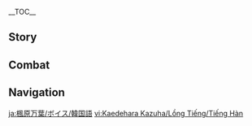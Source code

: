 {{CharacterTabs}}
{{LanguageTabs}}

__TOC__
==Story==
{{VO/Story
|character           = Kaedehara Kazuha
|language            = ko
|name                = 카에데하라 카즈하

|vo_01_01_title      = 첫 만남…
|vo_01_01_subtitle   = Hello
|vo_01_01_file       = VO_{language}{character} Hello.ogg
|vo_01_01_tx         = 「흩날리는 비바람 속에서 검을 들고 맨발로 걷네」…. 내 이름은 카에데하라 카즈하, 사방을 떠도는 낭인이지. 우리 둘 다 여행 중이니 동행하는 게 어때?
|vo_01_01_rm         = "Heutnallineun bibaram sogeseo geomeul deulgo maenballo geotne"... Nae ireumeun Kaedehara Kajuha, sabang'eul tteodeoneun nang'iniji. Uri dul da yeohaeng jung'ini donghaenghaneun ge eottae?
|vo_02_01_title      = 잡담・자유
|vo_02_01_subtitle   = Chat: Nature
|vo_02_01_file       = VO_{language}{character} Chat - Nature.ogg
|vo_02_01_tx         = 이렇게 멋진 경치를 봤으니, 당연히 자유롭게 여행하고 싶지!
|vo_02_01_rm         = Ireoke meotjin gyeongchireul gwasseuni, dang'yeonhi jayuropge yeohaenghago sipji!
|vo_02_02_title      = 잡담・연주
|vo_02_02_subtitle   = Chat: Playing a Tune
|vo_02_02_file       = VO_{language}{character} Chat - Playing a Tune.ogg
|vo_02_02_tx         = 마침 옆에 나뭇잎이 있네. 한 곡 연주해줄게
|vo_02_02_rm         = Machim yeope namutipi itne. Han gok yeonjuhaejulge.
|vo_02_03_title      = 잡담・검술
|vo_02_03_subtitle   = Chat: Bladework
|vo_02_03_file       = VO_{language}{character} Chat - Bladework.ogg
|vo_02_03_tx         = 흩날리는 비바람 속에서 고향을 그리워하네. 이 검은… 나와 고향 사이의 유일한 연결고리야
|vo_02_03_rm         = Heutnallineun bibaram sogeseo gohyang'eul geuriwohane. I geomeun... nawa gohyang sai-ui yuilhan yeongyeolgoriya.
|vo_03_01_title      = 비가 올 때…
|vo_03_01_subtitle   = When It Rains
|vo_03_01_file       = VO_{language}{character} When It Rains.ogg
|vo_03_01_tx         = 폭우 속을 거닐다 보면 정신이 맑아지지만, 비가 그치면 얼른 옷을 말리는 게 좋아
|vo_03_01_rm         = Pogu sogeul geonilda bomyeon jeongsini malgajijiman, biga geuchimyeon eolleun oseul mallineun ge joa.
|vo_03_02_title      = 번개가 칠 때…
|vo_03_02_subtitle   = When Thunder Strikes
|vo_03_02_file       = VO_{language}{character} When Thunder Strikes.ogg
|vo_03_02_tx         = 바다에서 만나는 천둥에 비하면, 이 정도는 아무것도 아니지
|vo_03_02_rm         = Badaeseo mannaneun cheondung'e bihamyeon, i jeongdoneun amugeotdo aniji.
|vo_03_03_title      = 눈이 올 때…
|vo_03_03_subtitle   = When It Snows
|vo_03_03_file       = VO_{language}{character} When It Snows.ogg
|vo_03_03_tx         = 난 눈이 좋아. 눈 내린 세상은 정말 조용해서 내 단꿈을 방해하는 사람이 없거든
|vo_03_03_rm         = Nan nuni joa. Nun naerin sesang'eun jeongmal joyonghaeseo nae dankkumeul banghaehaneun sarami eopgeodeun.
|vo_03_04_title      = 햇살이 좋을 때…
|vo_03_04_subtitle   = When the Sun Is Out
|vo_03_04_file       = VO_{language}{character} When the Sun Is Out.ogg
|vo_03_04_tx         = 구름 한 점 없이 상쾌해
|vo_03_04_rm         = Gureum han jeom eopssi sangkwaehae.
|vo_04_01_title      = 아침 인사…
|vo_04_01_subtitle   = Good Morning
|vo_04_01_file       = VO_{language}{character} Good Morning.ogg
|vo_04_01_tx         = 아침의 새소리는 대자연의 선물이지. 출발하자! 우리의 여정도 시작하자고
|vo_04_01_rm         = Achimui saesorineun daejayeonui seonmuriji. Culbalhaja! Uri-ui yeojeongdo sijakhajago.
|vo_04_02_title      = 점심 인사…
|vo_04_02_subtitle   = Good Afternoon
|vo_04_02_file       = VO_{language}{character} Good Afternoon.ogg
|vo_04_02_tx         = 정오의 햇볕을 쬐고 있자면 잠이 온단 말이야. 잠깐 쉴까?
|vo_04_02_rm         = Jeong'o-ui haetbyeoteul jjoego itjamyeon jami ondan mariya. Jamkkan swilkka?
|vo_04_03_title      = 저녁 인사…
|vo_04_03_subtitle   = Good Evening
|vo_04_03_file       = VO_{language}{character} Good Evening.ogg
|vo_04_03_tx         = 고개를 들면 달이 보이고, 귓가엔 바람이 스치니. 수중에 술과 평온한 마음….<br>아름다운 밤이야
|vo_04_03_rm         = Gogaereul deulmyeon dari boigo, gwitgaen barami seuchini. Sujung'e sulgwa pyeong'onhan maeum...<br>Areumdaun bamiya.
|vo_04_04_title      = 굿나잇…
|vo_04_04_subtitle   = Good Night
|vo_04_04_file       = VO_{language}{character} Good Night.ogg
|vo_04_04_tx         = 바람이 멈췄어….<br>조용해서 쉴 맛 나네. 내일 보자
|vo_04_04_rm         = Barami meonchwosseo...<br>Joyonghaeseo swil mat nane. Naeil boja.
|vo_05_01_title      = 카에데하라 카즈하 자신에 대해・항해
|vo_05_01_subtitle   = About Kaedehara Kazuha: Sailing
|vo_05_01_file       = VO_{language}{character} About {character} - Sailing.ogg
|vo_05_01_tx         = 사실 바다라고 밤마다 파도가 휘몰아치는 건 아니야. 날이 좋을 땐 찰랑이는 물결에 달빛이 비치고 배 주변에 고기떼도 모여들지. 뱃머리에 앉아서 먼 곳을 바라보면, 이 여정이 아주 값지다는 생각이 들어…. 선원들의 노랫소리가 너무 커서 아쉽긴하지만, 다들 잠도 안 자나?
|vo_05_01_rm         = Sasil badarago bammada padoga hwimorachineun geon aniya. Nari joeun ttaen challang'ineun mulgyeore dalbichi bichigo bae jubyeone gogittedo moyeodeulji. Baetmeorie anjaseo meon goseul barabomyeon, i yeojeong'i aju gapjidaneun saenggagi deureo... Seonwondeul-ui noraetsoriga neomu keoseo aswipginhajiman, dadeul jamdo an jana?
|vo_05_02_title      = 카에데하라 카즈하 자신에 대해・귀족 무사
|vo_05_02_subtitle   = About Kaedehara Kazuha: Samurai Nobility
|vo_05_02_file       = VO_{language}{character} About {character} - Samurai Nobility.ogg
|vo_05_02_tx         = 카에데하라 가문도 예전엔 엄청 유명한 무사 집안이야. 아쉽게도 지금은 귀족이라는 껍데기만 남고 몹시 가난해졌지만…. 그래도 난 만족해. 무사한테 필요한 건 부귀한 삶이 아닌 시와 술 그리고 검이니까
|vo_05_02_rm         = Kaedehara gamundo yejeonen eomcheong yumyeonghan musa jibaniya. Aswipgedo jigeumeun gwijogiraneun kkeopdegiman namgo mopsi gananhaejyeotjiman... Geuraedo nan manjokhae. Musahante piryohan geon bugwihan salmi anin siwa sul geurigo geominikka.
|vo_05_03_title      = 카에데하라 카즈하에 대해 알기・첫 번째
|vo_05_03_subtitle   = About Kaedehara Kazuha: I
|vo_05_03_file       = VO_{language}{character} More About {character} - 01.ogg
|vo_05_03_tx         = 나에 대해 알고 싶다고? 보다시피 난 흔히 볼 수 있는 떠돌이 무사일 뿐이야
|vo_05_03_rm         = Nae daehae algo sipdago? Bodasipi nan heunhi bol su itneun tteodori musail ppuniya.
|vo_05_04_title      = 카에데하라 카즈하에 대해 알기・두 번째
|vo_05_04_subtitle   = About Kaedehara Kazuha: II
|vo_05_04_file       = VO_{language}{character} More About {character} - 02.ogg
|vo_05_04_tx         = 난 귀가 아주 예민해서 이런저런 소리를 들을 수 있어. 예를 들면 산을 스치는 바람 소리라던가, 구름이 걷히는 소리, 숲속의 여우가 사과를 먹는 소리, 그리고 꽃게가 거품을 내는 소리 같은 거 말이야…. 이건 내게 위험을 미리 일러주는 자연의 보살핌이지
|vo_05_04_rm         = Nan gwiga aju yeminhaeseo ireonjeoreon sorireul deureul su isseo. Yereul deulmyeon saneul seuchineun baram soriradeonga, gureumi geochineun sori, supsogui yeouga sagareul meokneun sori, geurigo kkotgega geopumeul naeneun sori gateun geo mariya... Igeon naege wiheomeul miri illeojuneun jayeonui bosalpimiji.
|vo_05_05_title      = 카에데하라 카즈하에 대해 알기・세 번째
|vo_05_05_subtitle   = About Kaedehara Kazuha: III
|vo_05_05_file       = VO_{language}{character} More About {character} - 03.ogg
|vo_05_05_tx         = 어렸을 땐 비 오는 걸 좋아했어. 빗소리를 들으면 항상 편안한 꿈을 꿨거든. 하지만 지금은 비만 생각하면 마음이 복잡해져…. 빗소리는 여전히 좋아하지만, 먹구름을 볼 때면 「오늘 날 재워줄 좋은 사람이 있을까」라는 생각부터 하게 되거든. 흠뻑 젖은 채로 빗소리를 듣고 있다 보면, 재채기 소리에 무드가 다 깨지기도 해
|vo_05_05_rm         = Eoryeosseul ttaen bi oneul geol joahaesseo. Bitsorireul deureumyeon hangsang pyeonanhan kkumeul kkwotgeodeun. Hajiman jigeumeun biman saenggakhamyeon maeumi bokjaphaejyeo... Bitsorineun yeojeonhi joahajiman, meokgureumeul bol ttaemyeon "Oneul nal jaewojul joeun sarami isseulkka"raneun saenggakbuteo hage doegeodeun. Heumppeok jeojeun chaero bitsorireul deutgo itda bomyeon, jaechaegi sorie mudeuga da kkaejigido hae.
|vo_05_06_title      = 카에데하라 카즈하에 대해 알기・네 번째
|vo_05_06_subtitle   = About Kaedehara Kazuha: IV
|vo_05_06_file       = VO_{language}{character} More About {character} - 04.ogg
|vo_05_06_tx         = 난 한곳에 오래 머무르지 않아. 안 그러면 「자연」과 멀어지고 검술도 둔해지거든. 항해할 수 있을 때 세계 각지를 돌며 다양한 사람을 만나보고 싶어
|vo_05_06_rm         = Nan hangose orae meomureuji ana. An geureomyeon "Jayeon"gwa meoreojigo geomsuldo dunhaejigeodeun. Hanghaehal su isseul ttae segye gakjireul dolmyeo dayanghan sarameul mannabogo sipeo.
|vo_05_07_title      = 카에데하라 카즈하에 대해 알기・다섯 번째
|vo_05_07_subtitle   = About Kaedehara Kazuha: V
|vo_05_07_file       = VO_{language}{character} More About {character} - 05.ogg
|vo_05_07_tx         = 걱정 마. 언젠가 우리가 각자의 길로 가더라도 분명 다시 만나게 될 테니까. 사람 사이의 「인연」은 그렇게 쉽게 끊어지지 않아
|vo_05_07_rm         = Geokjeong ma. Eonjenga uriga gakja-ui gillo gadeorado bunmyeong dasi mannage doel tenikka. Saram sai-ui "Inyeon"eun geureotge swipge kkeuneojiji ana.
|vo_06_01_title      = 우리에 대해・출항
|vo_06_01_subtitle   = About Us: Going Out to Sea
|vo_06_01_file       = VO_{language}{character} About Us - Going Out to Sea.ogg
|vo_06_01_tx         = 날 좋을 때 바다로 나가보지 않을래?
|vo_06_01_rm         = Nal joeun ttae badaro nagaboji anneullae?
|vo_06_02_title      = 우리에 대해・자유로운 대화
|vo_06_02_subtitle   = About Us: Frank Speech
|vo_06_02_file       = VO_{language}{character} About Us - Frank Speech.ogg
|vo_06_02_tx         = 난 쿨한 사람이 좋아. 그런 사람과는 하고 싶은 말을 숨김없이 할 수 있잖아. 난 자연 속 만물의 소리를 들을 수 있어. 그 중엔 네 소리도 포함되지
|vo_06_02_rm         = Nan kulhan sarami joa. Geureon saramgwaneun hago sipeun mareul sumgimeopssi hal su itjana. Nan jayeon sok manmul-ui sorireul dereul su isseo. Geu jung'en ne sorido pohamdoeji.
|vo_07_01_title      = 「신의 눈」에 대해…
|vo_07_01_subtitle   = About the [[Vision]]
|vo_07_01_file       = VO_{language}{character} About the Vision.ogg
|vo_07_01_tx         = 내가 볼 때 신의 눈은 힘을 「증명」하는 거지, 힘의 「원천」이 아니야. 신의 눈은 계속 나아가고자 하는 인간의 소망을 상징하지만, 우리 무사들의 저력은 바로 손에 쥔 검이라고
|vo_07_01_rm         = Naega bol ttae sin-ui nuneun jimeul "Jeungmyeong"haneun geoji, himui "Woncheon"i aniya. Sin-ui nuneun gyesok na'agoja naneun ingan-ui somangeul sangjinghajiman, uri musaderui jeoryeogeun baro sone jwin geomirago.
|vo_07_02_title      = 공유하고 싶은 것・죽도
|vo_07_02_subtitle   = Something to Share: Bamboo Blades
|vo_07_02_file       = VO_{language}{character} Something to Share - Bamboo Blades.ogg
|vo_07_02_tx         = 검도를 배우고 싶다면, 흠… 이걸 받아. 내가 방금 만든 죽도인데, 이걸 사용하면 우리 둘 다 다칠 일 없을 거야
|vo_07_02_rm         = Geomdoreul baeugo sipdamyeon, heum... igeol bada. Naega banggeum mandeun jukdoinde, igeol sayonghamyeon uri dul da dachil il eopsseul geoya.
|vo_07_03_title      = 공유하고 싶은 것・단풍
|vo_07_03_subtitle   = Something to Share: Maple Leaves
|vo_07_03_file       = VO_{language}{character} Something to Share - Maple Leaves.ogg
|vo_07_03_tx         = 「깊은 산 속 떨어진 단풍을 밟으니 서글픈 사슴의 울음이 들려오네」…. 난 단풍이 좋아. 하지만 단풍이 붉게 물들 때면 항상 이별이 오곤 하지
|vo_07_03_rm         = "Gipeun san sok tteoreojin danpung'eul balbeuni seogeulpeun saseumui ureumi deullyeo'one"... Nan danpung'i joa. Hajiman danpung'i bulge muldeul ttaemyeon hangsang ibyeori ogon haji.
|vo_07_04_title      = 흥미있는 일…
|vo_07_04_subtitle   = Interesting Things
|vo_07_04_file       = VO_{language}{character} Interesting Things.ogg
|vo_07_04_tx         = 갈매기야! 그만 울어! 오늘부턴 나도 떠돌이라고
|vo_07_04_rm         = Galmaegiya! Geuman ureo! Oneulbuteon nado tteodorirago.
|vo_08_01_title      = 북두에 대해…
|vo_08_01_subtitle   = About [[Beidou]]
|vo_08_01_file       = VO_{language}{character} About Beidou.ogg
|vo_08_01_tx         = 북두 누님은 내 은인이셔. 이나즈마에서 도망친 날 거두시고 내가 제일 어려울 때 이나즈마로 돌아갈 용기를 주셨지. 누님은 나와 선원들이 뒤를 맡길 수 있는 믿음직한 전우야
|vo_08_01_rm         = Bukdu nunimeun nae euninisyeo. Inajeumaeseo domangchin nal geodusigo naega jeil eoryeoul ttae Inajeumaro doragal yonggireul jusyeotji. Nunimeun nawa seonwondeuri dwireul matgil su itneun mideumjikhan jeonuya.
|vo_08_02_title      = 고로에 대해…
|vo_08_02_subtitle   = About [[Gorou]]
|vo_08_02_file       = VO_{language}{character} About Gorou.ogg
|vo_08_02_tx         = 내가 지명 수배로 쫒기고 있을 때 저항군의 도움을 많이 받았어. 고로와는 그때 잠깐 봤는데도 기억이 강렬하게 남았지. 할 말은 하는 성격에 기쁠 때나 괴로울 때나 부하들과 함께하고, 친구를 위해서 어떤 위험이든 무릅쓰는데 나랑 아주 잘 맞더라고
|vo_08_02_rm         = Naega jimyeong subaero jjotgigo isseul ttae jeohanggunui doumeul mani badasseo. Gorowaneun geuttae jamkkan bwatneundedo gieogi gangryeolhage namajji. Hal mareun haneun seonggyeoge gippeul ttaena goeroul ttaena buhadeulgwa hamkkehago, chin'gureul wihaeseo eotteon wiheomideun mureupsseuneunde narang aju jal matdeorago.
|vo_08_03_title      = 쿠죠 사라에 대해・태도…
|vo_08_03_subtitle   = About [[Kujou Sara]]
|vo_08_03_file       = VO_{language}{character} About Kujou Sara.ogg
|vo_08_03_tx         = 어전시합에서 내 친구를 이기다니, 실력만큼은 인정해. 하지만 그런 힘으로 앞잡이 짓이나 하며 쿠죠군을 선동해 「신의 눈」을 회수하는 건 절대 용서 못 해
|vo_08_03_rm         = Eojeonsihabeseo nae chin'gureul igidani, sillyeokmankeumeun injeonghae. Hajiman geureon himeuro apjabi jisina hamyeo Kujyoguneul seondonghae "Sin-ui Nun"eul hoesuhaneun geon jeoldae yongseo mot hae.
|vo_08_04_title      = 쿠죠 사라에 대해・관점 변화…
|vo_08_04_subtitle   = About Kujou Sara: Changing Perspective
|vo_08_04_file       = VO_{language}{character} About Kujou Sara - Changing Perspective.ogg
|vo_08_04_tx         = 그렇구나, 그녀도 자신만의 신념은 있는 모양이네. 다만 소란이 잠잠해진 뒤에도 「쿠죠」 가문이 예전처럼 번성할 수 있을진 의문이야
|vo_08_04_rm         = Georeotguna, geunyeodo jasinmanui sinnyeomeun itneun moyang'ine. Daman sorani jamjamhaejin dwiedo "Kujyo" gamuni yejeoncheoreom beonseonghal su isseuljin uimuniya.
|vo_08_05_title      = 라이덴 쇼군에 대해…
|vo_08_05_subtitle   = About the [[Raiden Shogun]]
|vo_08_05_file       = VO_{language}{character} About the Raiden Shogun.ogg
|vo_08_05_tx         = 이나즈마를 떠난 뒤부터 반성하며 나 자신에게 여러 번 되물었어. 라이덴 쇼군에 대한 불만이 그때의 어전시합에서 그녀가 내 친구를 베어버리던 모습 때문인지.<br>오랜 시간 생각한 결과, 아니란 걸 깨달았어. 내 친구는 그 시합에서 정정당당하게 싸우다가 죽은 거고, 라이덴 쇼군이 그를 벤 것 역시 잘못된 게 아니었지. 내가 그녀에게 불만을 가진 이유는 「안수령(眼狩令)」 때문이야. 그 누구도 타인의 소망을 박탈할 자격은 없어. 설령 「신」이라 할지라도 말이야
|vo_08_05_rm         = Inajeumareul tteonan dwibuteo banseonghamyeo na jasinege yeoreo beon doemureosseo. Raiden Syogune daehan bulmani geuttae-ui eojeonsihabeseo geunyeoga nae chingureul be'eobeorideon moseup ttaemuninji.<br>Oraen sigan saenggakhan gyeolgwa, aniran geol kkaedarasseo. Nae chinguneun geu sihabeseo jeongjeongdangdanghage ssaudaga jugeun geogo, Raiden Syoguni geureul ben geot yeoksi jalmotdoen ge anieotji. Naega geunyeoege bulmaneun gajin iyuneun "Ansuryeong" ttaemuniya. Geu nugudo tainui somang'eul baktalhal jagyeogeun eopsseo. Seollyeong "Sin"ira haljirado mariya.
|vo_08_06_title      = 카미사토 아야카에 대해…
|vo_08_06_subtitle   = About [[Ayaka|Kamisato Ayaka]]
|vo_08_06_file       = VO_{language}{character} About Kamisato Ayaka.ogg
|vo_08_06_tx         = 이나즈마에 사는 사람이라면 「백로공주」라는 이름은 다들 들어봤을 거야. 카미사토 가문의 아가씨인데 그야말로 완벽하다고 할 수 있지. 개인적인 친분은 없어. 그녀는 지금의 이나즈마를 어떻게 생각하려나
|vo_08_06_rm         = Inajeumae saneun saramiramyeon "Baekrogongju"raneun ireumeun dadeul deureobwasseul geoya. Kamisato gamunui agassiinde geuyamallo wanbyeokhadago hal su itji. Gaeinjeogin chinbuneun eopsseo. Geunyeoneun jigeumui Inajeumareul eotteotge saenggakharyeona.
|vo_08_07_title      = 요이미야에 대해…
|vo_08_07_subtitle   = About [[Yoimiya]]
|vo_08_07_file       = VO_{language}{character} About Yoimiya.ogg
|vo_08_07_tx         = 저번에 요이미야가 누님한테 리월로 불꽃을 운반해달라고 했을 때 내가 직접 짐을 내렸었어. 얼마나 무겁던지! 그렇게 큰 불꽃을 만들 수 있는 사람은 요이미야가 유일할걸?
|vo_08_07_rm         = Jeobeone Yoimiyaga nunimhante Riwolro bulkkoteul unbanhaedallago haesseul ttae naega jikjeopjimeul naeryeosseosseo. Eolmana mugeopdeonji! Geureotge keun bulkkocheul mandeul su itneun sarameun Yoimiyaga yuyilhalgeol?
|vo_08_08_title      = 산고노미야 코코미에 대해…
|vo_08_08_subtitle   = About [[Sangonomiya Kokomi]]
|vo_08_08_friendship = 4
|vo_08_08_quest      = Omnipresence Over Mortals
|vo_08_08_file       = VO_{language}{character} About Sangonomiya Kokomi.ogg
|vo_08_08_tx         = 내가 저항군에 있을 때, 주변의 동료들은 모두 산고노미야 님을 존경했어. 그분은 병력을 아끼는 마음으로 사상자가 많이 나오는 계획은 되도록 피하셨지. 그래서 항상 최소한의 대가로 승리할 수 있었어. 와타츠미섬의 정무와 외교까지 총괄하신다던데, 너무 바쁘시지 않을까…
|vo_08_08_rm         = Naega jeohanggune isseul ttae, jubyeonui dongryodereul modu Sangonomiya nimeul jongyeonghaesseo. Geubuneun byeongryeogeul akkineun maeumeuro sasangjaga mani naoneun gyehoegeun doedorok pihasyeotji. Geuraeso hangsang choesohanui daegaro seungrihal su isseosseo. Watacheumiseom-ui jeongmuwa oegyokkaji chonggwalhasindadeonde, neomu bappeusiji aneulkka...
|vo_08_09_title      = 시카노인 헤이조에 대해…
|vo_08_09_subtitle   = About [[Shikanoin Heizou]]
|vo_08_09_friendship = 4
|vo_08_09_file       = VO_{language}{character} About Shikanoin Heizou.ogg
|vo_08_09_tx         = 내 탐정 친구는 평소에는 소탈하고 즉흥적인 성격이지만, 사건을 처리할 때는 그를 둘러싸고 있던 활기 넘치는 바람조차 예리하고 날카로워진다니까. 정말 존경스러워
|vo_08_09_rm         = Nae tamjeong chin'guneun pyeongsoeneun sotalhago jeukheungjeogin seonggyeogijiman, sageoneul cheorihal ttaeneun geureul dulleossago itdeon hwalgi neomchineun baramjocha yerihago nalkarowojindanikka. Jeongmal jongyeongseureowo.
|vo_10_01_title      = 카에데하라 카즈하의 취미…
|vo_10_01_subtitle   = Kaedehara Kazuha's Hobbies
|vo_10_01_file       = VO_{language}{character} Hobbies.ogg
|vo_10_01_tx         = 정오의 햇볕에 따뜻해진 바위에서 한숨 자면, 깨어났을 때 목적없는 여정을 계속할 수 있어. 난 검만 있다면 어디든 갈 수 있다고
|vo_10_01_rm         = Jeong'o-ui haetbyeote ttatteuthajin bawieseo hansum jamyeon, kkae'eonasseul ttae mokjeokeopneun yeojeong'eul gyesokhal su isseo. Nan geomman itdamyeon eodideun gal su itdago.
|vo_10_02_title      = 카에데하라 카즈하의 고민…
|vo_10_02_subtitle   = Kaedehara Kazuha's Troubles
|vo_10_02_file       = VO_{language}{character} Troubles.ogg
|vo_10_02_tx         = 폭풍이 몰아칠 때면 「자연」의 소리도 소란스러워서 귀가 먹먹해져. 밤에 그러면, 뒤척이다 잠을 한숨도 못 자서 골머리 앓는다니까
|vo_10_02_rm         = Pokpung'i morachil ttaemyeon "Jayeon"-ui sorido soranseureowoseo gwiga meokmeokhaejyeo. Bame geureomyeon, dwicheogida jameul hansumdo mot jaseo golmeori alneundanikka.
|vo_10_03_title      = 좋아하는 음식…
|vo_10_03_subtitle   = Favorite Food
|vo_10_03_file       = VO_{language}{character} Favorite Food.ogg
|vo_10_03_tx         = 바다에서 가장 쉽게 얻을 수 있는 식자재는 바로 생선이야. 생선을 맛있게 요리하는 방법은 바다 위를 모험하는 모든 사람의 고민이지. 기회 되면 너한테도 내 솜씨 좀 보여주고 싶네
|vo_10_03_rm         = Badaeseo gajang swipge eodeul su itneun sikjajaeneun baro saengseoniya. Saengseoneul masitge yorihaneun bangbeobeun bada wireul moheomhaneun modeun saram-ui gominiji. Gihoe doemyeon neohantedo nae somssi jom boyeojugo sipne.
|vo_10_04_title      = 싫어하는 음식…
|vo_10_04_subtitle   = Least Favorite Food
|vo_10_04_file       = VO_{language}{character} Least Favorite Food.ogg
|vo_10_04_tx         = 난 막만든 건 별로 안 좋아해. 평범한 생선이라도 가능한 한 맛있게 먹어 줘야지. 음식이라면 응당 몸도 마음도 좋아지라고 먹는 건데 대충 때워서야 되겠어?
|vo_10_04_rm         = Nan makmandeun geon byello an joahae. Pyeongbeomhan saengseonirado ganeunghan han masitge meogeo jwoyaji. Eumsigiramyeon eungdang momdo maeumdo joajirago meokneun geonde daechung ttaewoseoya doegesseo?

<!-- Receiving a Gift -->
|vo_11_01_title      = 선물 획득・첫 번째
|vo_11_01_subtitle   = Receiving a Gift: I
|vo_11_01_file       = VO_{language}{character} Receiving a Gift - 01.ogg
|vo_11_01_tx         = 생선으로 이런 맛을 낼 수 있다니, 솜씨가 대단하네
|vo_11_01_rm         = Saengseoneuro ireon maseul nael su itdani, somssiga daedanhane.
|vo_11_02_title      = 선물 획득・두 번째
|vo_11_02_subtitle   = Receiving a Gift: II
|vo_11_02_file       = VO_{language}{character} Receiving a Gift - 02.ogg
|vo_11_02_tx         = 네 요리는 배를 채워줄 뿐 아니라 큰 위로가 되어주기도 해
|vo_11_02_rm         = Ne yorineun baereul chaewojul ppun anira keun wiroga doe'eojugido hae.
|vo_11_03_title      = 선물 획득・세 번째
|vo_11_03_subtitle   = Receiving a Gift: III
|vo_11_03_file       = VO_{language}{character} Receiving a Gift - 03.ogg
|vo_11_03_tx         = 좀 쉴래? 마음이 힘들면 요리도 맛을 잃기 마련이야
|vo_11_03_rm         = Jom swillae? Maeumi himdeulmyeon yorido maseul ilki maryeoniya.
|vo_12_01_title      = 생일…
|vo_12_01_subtitle   = Birthday
|vo_12_01_file       = VO_{language}{character} Birthday.ogg
|vo_12_01_tx         = 하암… 오늘이 네 생일이란 걸 알고 특별히 시를 한 수 지었는데, 재능이 없어서 며칠 밤을 생각했는데도 두 줄밖에 못 썼지 뭐야.<br>일단 읊어줄게. 「세월이 흘러 해가 바뀌고, 학과 구름이 생일을 축하해주네」…. 어, 잠깐 조용히 해봐. 영감이 떠올랐어. 마지막은… 「타향에 옛 벗이 있네」, 어때?<br>생일 축하해. 같이… 간식 먹으러 가자
|vo_12_01_rm         = Haam... Oneuri ne saeng'ilran geol algo teukbyeolhi sireul han su jieotneunde, jaeneung'i eopsseoso myeochil bameul saenggakhaetneundedo du julbakke mot sseotji mwoya.<br>Ildan eulpeojulge. "Sewori heulleo haega bakkwigo, hakgwa gureumi saeng'ireul chukhahaejune"... Eo, jamkkan joyonghi haebwa. Yeonggami tteo'ollasseo. Majimageun... "Tahyang'e yet beosi itne", eottae?<br>Saeng'il chukhahae. Gachi... gansik meogeureo gaja.
|vo_13_01_title      = 돌파의 느낌・기
|vo_13_01_subtitle   = Feelings About Ascension: Intro
|vo_13_01_file       = VO_{language}{character} Feelings About Ascension -  01.ogg
|vo_13_01_tx         = 이 검, 더 날카로워졌어
|vo_13_01_rm         = I geom, deo nalkarowojyeosseo.
|vo_13_02_title      = 돌파의 느낌・승
|vo_13_02_subtitle   = Feelings About Ascension: Building Up
|vo_13_02_file       = VO_{language}{character} Feelings About Ascension -  02.ogg
|vo_13_02_tx         = 눈 내리는 소리는 아주 작아서 안 들리지만… 지금의 나라면, 들릴지도 모르겠어
|vo_13_02_rm         = Nun naerineun sorineun aju jagaseo an deullijiman... jigeumui haramyeon, deulliljido moreugesseo.
|vo_13_03_title      = 돌파의 느낌・전
|vo_13_03_subtitle   = Feelings About Ascension: Climax
|vo_13_03_file       = VO_{language}{character} Feelings About Ascension -  03.ogg
|vo_13_03_tx         = 파도가 거칠게 몰아치고 있어. 나도 더 강해져야지
|vo_13_03_rm         = Padoga geochilge morachigo isseo. Nado deo ganghaejyeoyaji.
|vo_13_04_title      = 돌파의 느낌・결
|vo_13_04_subtitle   = Feelings About Ascension: Conclusion
|vo_13_04_file       = VO_{language}{character} Feelings About Ascension -  04.ogg
|vo_13_04_tx         = 세상을 살다 보면 다양한 고민이 있기 마련이지. 하지만 너와 만난 뒤로 무예든 내면이든 새롭게 성장했어. 앞으로의 인생도 더 자유롭겠지?
|vo_13_04_rm         = Sesang'eul salda bomyeon dayanghan gomini itgi maryeoniji. Hajiman neowa mannan dwiro muyedeun naemyeonideun saeropge seongjanghaesseo. Apeuroui insaengdo deo jayuropgetji?
}}

==Combat==
{{Combat VO
|character           = Kaedehara Kazuha
|language            = ko

|skill_1_tx          = 일어나라!
|skill_1_rm          = Ireonara!
|skill_2_tx          = 하앗!
|skill_2_rm          = Haat!
|skill_3_tx          = 바람을 타고!
|skill_3_rm          = Barameul tago!
|skill_4_tx          = ''(Hold)'' 바람과 함께
|skill_4_rm          = Baramgwa hamkke.
|skill_5_tx          = ''(Hold)'' 바람이 맘을 알아주네
|skill_5_rm          = Barami mameul arajune.
|skill_6_tx          = ''(Hold)'' 자유롭게!
|skill_6_rm          = Jayuropge!

|burst_1_tx          = 구름이 숨고… 기러기가 우네!
|burst_1_rm          = Gureumi sumgo... gireogiga une!
|burst_2_tx          = 바람을 타고 구름이 가도록
|burst_2_rm          = Barameul tago gureumi gadorok.
|burst_3_tx          = 낙엽이 지는 게 안타깝도다
|burst_3_rm          = Nagyeobi jineun ge antakkapdoda.

|sprint-s_1_tx       = 출발할 때가 됐어
|sprint-s_1_rm       = Chulbalhal ttaega dwaesseo.
|sprint-s_2_file     = Sprint Start 02,Sprint Start 03

|glider_1_tx         = 풍향을 따라
|glider_1_rm         = Punghyang'eul ttara.
|glider_2_file       = Deploying Wind Glider 02,Deploying Wind Glider 03

|chest_1_tx          = 만족스러워
|chest_1_rm          = Manjokseureowo.
|chest_2_tx          = 세상이 주는 선물이야
|chest_2_rm          = Sesang'i juneun seonmuriya.
|chest_3_tx          = 우연히 발견한 보물은 여행의 묘미지
|chest_3_rm          = Uyeonhi balgyeonhan bomureun yeohaeng-ui myomiji.

|low-hp_1_tx         = 후, 제법이네…
|low-hp_1_rm         = Hu, jebeobine...
|low-hp_2_tx         = 침착하자
|low-hp_2_rm         = Chimchakhaja.
|low-hp_3_tx         = 집중해!
|low-hp_3_rm         = Jipjunghae!

<!-- Ally at Low HP -->
|ally-low-hp_1_tx    = 내가 지켜줄 차례야!
|ally-low-hp_1_rm    = Naega jikyeojul charyeya!
|ally-low-hp_2_tx    = 뒤는 내게 맡겨
|ally-low-hp_2_rm    = Dwineun naege matgyeo.

|fallen_1_tx         = 유감이야…
|fallen_1_rm         = Yugamiya...
|fallen_2_tx         = 다음엔… 절대…
|fallen_2_rm         = Daeumen... Jeoldae...
|fallen_3_tx         = 끝난 건가…
|fallen_3_rm         = Kkeutnan geon'ga...

|hit-l_1_file        = Light Hit Taken 01,Light Hit Taken 02,Light Hit Taken 03,Light Hit Taken 04,Light Hit Taken 05,Light Hit Taken 06

|hit-h_1_tx          = 괜찮…아
|hit-h_1_rm          = Gwaenchan...a.
|hit-h_2_tx          = 아파!
|hit-h_2_rm          = Apa!
|hit-h_3_file        = Heavy Hit Taken 03,Heavy Hit Taken 04,Heavy Hit Taken 05,Heavy Hit Taken 06

|join_1_tx           = 나도 껴줄라고?
|join_1_rm           = Nado kkeyojullago?
|join_2_tx           = 빨리 출발하자
|join_2_rm           = Ppalli chulbalhaja.
|join_3_tx           = 이대로 하지
|join_3_rm           = Idaero haji.

|atk-l_1_file        = Light Attack 01,Light Attack 02,Light Attack 03,Light Attack 04,Light Attack 05,Light Attack 06,Light Attack 07

|atk-m_1_file        = Mid Attack 01,Mid Attack 02,Mid Attack 03

|atk-h_1_file        = Heavy Attack 01,Heavy Attack 02,Heavy Attack 03

|climb_1_file        = Climbing 01,Climbing 02,Climbing 03,Climbing 04,Climbing 05

|climb-b_1_file      = Climbing Breath 01,Climbing Breath 02,Climbing Breath 03

|jump_1_file         = Jumping 01,Jumping 02,Jumping 03,Jumping 04,Jumping 05
}}
<!--
Copy paste the following line in any section that does not have any voice files, change the X for the section's title:
'''Kaedehara Kazuha does not feature any XXXXXXXX Voice-Overs'''
-->

==Navigation==
{{Character Navbox|VO-KO}}

[[ja:楓原万葉/ボイス/韓国語]]
[[vi:Kaedehara Kazuha/Lồng Tiếng/Tiếng Hàn]]